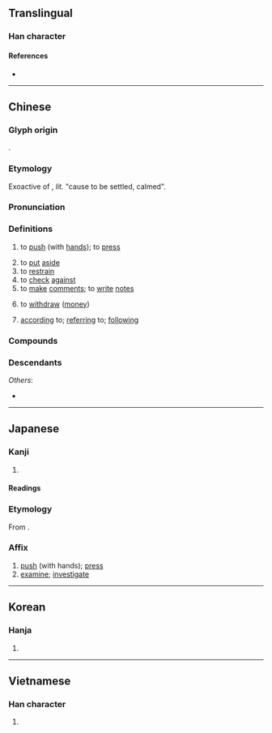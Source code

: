 {{character info}}
==Translingual==

===Han character===
{{Han char|rn=64|rad=手|as=06|sn=9|four=53044|canj=QJV|ids=⿰扌安}}

====References====
* {{Han ref|kx=0429.260|dkj=12038|dj=0779.030|hdz=31876.010|uh=6309|ud=25353|bh=ABF6|bd=44022}}

----

==Chinese==
{{zh-forms}}

===Glyph origin===
{{Han etym}}
{{Han compound|手|安|alt1=扌|ls=psc|c1=s|c2=p}}.

===Etymology===
Exoactive of {{och-l|安|be calm}}, ''lit.'' "cause to be settled, calmed".

===Pronunciation===
{{zh-pron
|m=àn
|m-s=
|c=on3
|c-t=
|g=
|h=pfs=on
|j=
|md=áng
|mn=àn/án
|mn-t=ang3
|w=2oe
|x=
|mc=y
|oc=y
|cat=v,prep
}}

===Definitions===
{{zh-hanzi}}

# to [[push]] (with [[hand]]s); to [[press]]
#: {{zh-x|按鈕|to press a button}}
# to [[put]] [[aside]]
# to [[restrain]]
# to [[check]] [[against]]
# to [[make]] [[comment]]s; to [[write]] [[note]]s
# {{lb|zh|Malaysia|Singapore}} to [[withdraw]] ([[money]])
# [[according]] to; [[referring]] to; [[following]]

===Compounds===
{{zh-der|不按君臣|心臟按摩|按摩師|按摩椅|按甲寢兵|按摩襪|按時|按轡|按分比例|按名責實|按次|按察使|按資排輩|按月|按兵不動|按日|按照|按說|按問|按劍|按音|按例|按堵如故|按兵不舉|按圖索驥|按壓|按語|按檔兒|按期|按下|按調|按理|按察|按鈕|按摩|按手|按驗|按殺|按彊助弱|按鷹|按家伏業|按捺|按部就班|按兵|按甲休兵|按摩器|按酒|按鈴申告|按鍵|按脈|按捺不住|按討|按納|覆按|巡按使|逢時按節|巡按|細按|按怎:àn-chóaⁿ|按呢:án-ni}}

===Descendants===
{{CJKV||あん|안|án}}
''Others'':
* {{desc|vi|bor=1|-}} {{vi-l|ấn|按|to press}}

{{zh-cat|Elementary}}

----

==Japanese==

===Kanji===
{{ja-kanji|grade=|rs=手06}}

# {{rfdef|ja|sort=手06}}

====Readings====
{{ja-readings
|goon=あん
|kanon=あん
|kun=おさ-える, しら-べる
}}

===Etymology===
{{ja-kanjitab|あん|yomi=o}}
From {{der|ja|ltc|sort=あん|-}} {{ltc-l|按}}.

===Affix===
{{ja-pos|affix|あん}}

# [[push]] (with hands); [[press]]
# [[examine]]; [[investigate]]

----

==Korean==

===Hanja===
{{ko-hanja|hangeul=[[안]], [[알]]|eumhun=|rv=an, al|mr=an, al|y=an, al}}

# {{rfdef|ko|sort=手06}}

----

==Vietnamese==

===Han character===
{{vi-hantu|[[án]], [[ấn]], [[ướn]]|rs=手06}}

# {{rfdef|vi|sort=手06}}